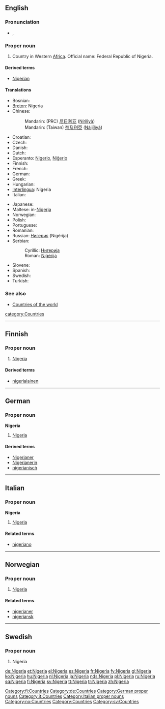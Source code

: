 {{see|Niger}}

==English==
{{wikipedia}}

===Pronunciation===
* {{a|UK}} {{IPA|/naɪˈdʒɪə(ɹ).i.ə/}}, {{SAMPA|/naI"dZI@(r).i.@/}}

===Proper noun===
{{en-proper noun}}

# Country in Western [[Africa]]. Official name: Federal Republic of Nigeria.

====Derived terms====
* [[Nigerian]]

====Translations====
{{trans-top|Country in Western Afrcia}}
* Bosnian: {{t-|bs|Nigerija|f}}
* [[Breton]]: Nigeria
* Chinese:
*: Mandarin: (PRC) [[尼日利亚]] ([[Nírìlìyà]])
*: Mandarin: (Taiwan) [[奈及利亞]] ([[Nàijílìyà]])
* Croatian: {{t-|hr|Nigerija|f}}
* Czech: {{t-|cs|Nigérie|f}}
* Danish: {{t-|da|Nigeria}}
* Dutch: {{t-|nl|Nigeria}}
* Esperanto: [[Nigerio]], [[Niĝerio]]
* Finnish: {{t+|fi|Nigeria}}
* French: {{t+|fr|Nigeria|m}}
* German: {{t+|de|Nigeria}}
* Greek: {{t+|el|Νιγηρία|f|tr=Nigiría|sc=Grek}}
* Hungarian: {{t+|hu|Nigéria}}
* [[Interlingua]]: Nigeria
* Italian: {{t-|it|Nigeria|f}}
{{trans-mid}}
* Japanese: {{t-|ja|ナイジェリア|tr=Naijeria|sc=Jpan}}
* Maltese: in-[[Niġerja]]
* Norwegian: {{t-|no|Nigeria}}
* Polish: {{t+|pl|Nigeria|f}}
* Portuguese: {{t+|pt|Nigéria|f}}
* Romanian: {{t-|ro|Nigeria|f}}
* Russian: [[Нигерия]] (Nigérija) {{f}}
* Serbian:
*: Cyrillic: [[Нигерија#Serbian|Нигерија]] {{f}}
*: Roman: [[Nigerija#Serbian|Nigerija]] {{f}}
* Slovene: {{t-|sl|Nigerija|f}}
* Spanish: {{t+|es|Nigeria|f}}
* Swedish: {{t+|sv|Nigeria}}
* Turkish: {{t+|tr|Nijerya}}
{{trans-bottom}}

===See also===
*[[Appendix:Countries of the world|Countries of the world]]

[[category:Countries]]
----

==Finnish==
{{wikipedia|lang=fi}}

===Proper noun===
{{fi-noun|proper=true}}

# [[#English|Nigeria]]

====Derived terms====
* [[nigerialainen]]

[[Category:fi:Countries]]

----

==German==
{{wikipedia|lang=de}}

===Proper noun===
'''Nigeria''' {{n}}

# [[#English|Nigeria]]

====Derived terms====
* [[Nigerianer]]
* [[Nigerianerin]]
* [[nigerianisch]]

[[Category:de:Countries]]
[[Category:German proper nouns]]

----

==Italian==
{{wikipedia|lang=it}}

===Proper noun===
'''Nigeria''' {{f}}

# [[#English|Nigeria]]

====Related terms====
*[[nigeriano]]

[[Category:it:Countries]]
[[Category:Italian proper nouns]]

----

==Norwegian==

===Proper noun===
{{infl|no|proper noun}}

# [[#English|Nigeria]]

====Related terms====
*[[nigerianer]]
*[[nigeriansk]]

[[Category:no:Countries]]

----

==Swedish==

===Proper noun===
{{infl|sv|proper noun}}

# Nigeria

[[Category:Countries]]
[[Category:sv:Countries]]

[[de:Nigeria]]
[[et:Nigeria]]
[[el:Nigeria]]
[[es:Nigeria]]
[[fr:Nigeria]]
[[fy:Nigeria]]
[[gl:Nigeria]]
[[ko:Nigeria]]
[[hu:Nigeria]]
[[nl:Nigeria]]
[[ja:Nigeria]]
[[nds:Nigeria]]
[[pl:Nigeria]]
[[ru:Nigeria]]
[[sq:Nigeria]]
[[fi:Nigeria]]
[[sv:Nigeria]]
[[tt:Nigeria]]
[[tr:Nigeria]]
[[zh:Nigeria]]